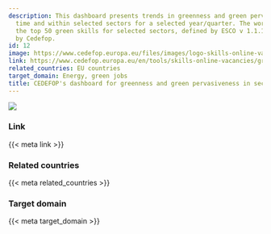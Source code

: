 ```yaml
---
description: This dashboard presents trends in greenness and green pervasiveness over
  time and within selected sectors for a selected year/quarter. The word cloud displays
  the top 50 green skills for selected sectors, defined by ESCO v 1.1.1 and augmented
  by Cedefop.
id: 12
image: https://www.cedefop.europa.eu/files/images/logo-skills-online-vacancies.png
link: https://www.cedefop.europa.eu/en/tools/skills-online-vacancies/greenness-and-green-pervasiveness-sectors
related_countries: EU countries
target_domain: Energy, green jobs
title: CEDEFOP's dashboard for greenness and green pervasiveness in sectors
---
```


![]({{< meta image >}})

### Link

{{< meta link >}}

### Related countries

{{< meta related_countries >}}

### Target domain

{{< meta target_domain >}}

